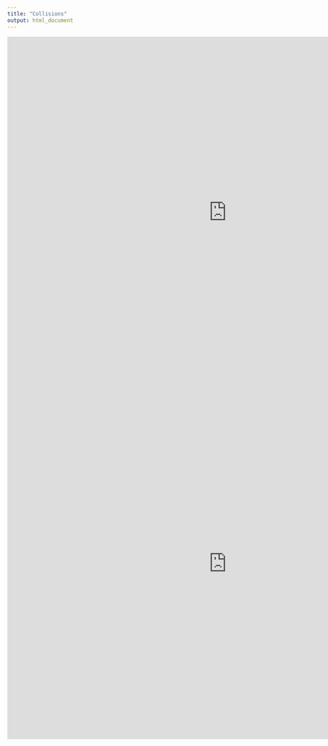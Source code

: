 ```yaml
---
title: "Collisions"
output: html_document
---
```



<iframe src = "https://xixi95.shinyapps.io/collisions2" style = "border:none; width:1000px; height:800px"></iframe>


<iframe src = "https://nd2506.shinyapps.io/new_folder_3/" style = "border:none; width:1000px; height:800px"></iframe>

